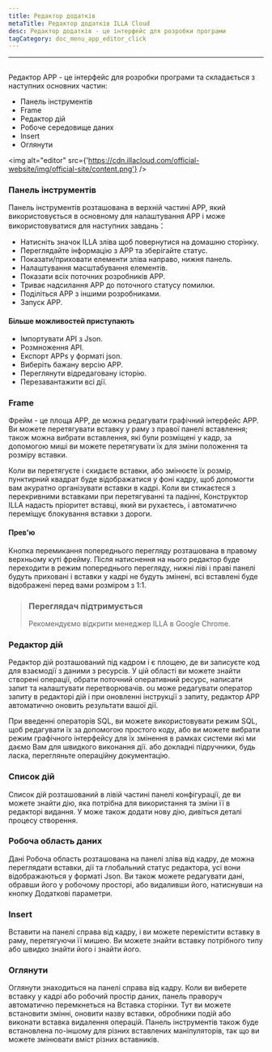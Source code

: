 ```yaml
---
title: Редактор додатків
metaTitle: Редактор додатків ILLA Cloud
desc: Редактор додатків - це інтерфейс для розробки програми
tagCategory: doc_menu_app_editor_click
---
```


* * *

## <Heading hidden>Редактор додатків</Heading>

Редактор APP - це інтерфейс для розробки програми та складається з наступних основних частин:

-   Панель інструментів
-   Frame
-   Редактор дій
-   Робоче середовище даних
-   Insert
-   Оглянути

<img alt="editor" src={'https://cdn.illacloud.com/official-website/img/official-site/content.png'} />

### Панель інструментів

Панель інструментів розташована в верхній частині APP, який використовується в основному для налаштування APP і може використовуватися для наступних завдань：

-   Натисніть значок ILLA зліва щоб повернутися на домашню сторінку.
-   Переглядайте інформацію з APP та зберігайте статус.
-   Показати/приховати елементи зліва направо, нижня панель.
-   Налаштування масштабування елементів.
-   Показати всіх поточних розробників APP.
-   Триває надсилання APP до поточного статусу помилки.
-   Поділіться APP з іншими розробниками.
-   Запуск APP.

#### Більше можливостей приступають

-   Імпортувати API з Json.
-   Розмноження API.
-   Експорт APPs у форматі json.
-   Виберіть бажану версію APP.
-   Переглянути відредаговану історію.
-   Перезавантажити всі дії.

[//]: # "[Image]"

### Frame

Фрейм - це площа APP, де можна редагувати графічний інтерфейс APP. Ви можете перетягувати вставку у раму з правої панелі вставлення; також можна вибрати вставлення, які були розміщені у кадр, за допомогою миші ви можете перетягувати їх для зміни положення та розміру вставки.

Коли ви перетягуєте і скидаєте вставки, або змінюєте їх розмір, пунктирний квадрат буде відображатися у фоні кадру, щоб допомогти вам акуратно організувати вставки в кадрі. Коли ви стикаєтеся з перекривними вставками при перетягуванні та падінні, Конструктор ILLA надасть пріоритет вставці, який ви рухаєтесь, і автоматично переміщує блокування вставки з дороги.

#### Прев'ю

Кнопка перемикання попереднього перегляду розташована в правому верхньому куті фрейму. Після натиснення на нього редактор буде переходити в режим попереднього перегляду, нижні ліві і праві панелі будуть приховані і вставки у кадрі не будуть змінені, всі вставлені буде відображені перед вами розміром з 1:1.

> ### Переглядач підтримується
>
> Рекомендуємо відкрити менеджер ILLA в Google Chrome.

### Редактор дій

Редактор дій розташований під кадром і є площею, де ви записуєте код для взаємодії з даними з ресурсів. У цій області ви можете знайти створені операції, обрати поточний оперативний ресурс, написати запит та налаштувати перетворювачів. ou може редагувати оператор запиту в редакторі дій і при оновленні інструкції з запиту, редактор APP автоматично оновить результати вашої дії.

При введенні операторів SQL, ви можете використовувати режим SQL, щоб редагувати їх за допомогою простого коду, або ви можете вибрати режим графічного інтерфейсу для їх змінення в рамках системи які ми даємо Вам для швидкого виконання дії. або докладні підручники, будь ласка, перегляньте операційну документацію.

### Список дій

Список дій розташований в лівій частині панелі конфігурації, де ви можете знайти дію, яка потрібна для використання та зміни її в редакторі видання. У може також додати нову дію, дивіться деталі процесу створення.

### Робоча область даних

Дані Робоча область розташована на панелі зліва від кадру, де можна переглядати вставки, дії та глобальний статус редактора, усі вони відображаються у форматі Json. Ви також можете редагувати дані, обравши його у робочому просторі, або видаливши його, натиснувши на кнопку Додаткові параметри.

### Insert

Вставити на панелі справа від кадру, і ви можете перемістити вставку в раму, перетягуючи її мишею. Ви можете знайти вставку потрібного типу або швидко знайти його і знайти його.

[//]: # "[Image]"

### Оглянути

Оглянути знаходиться на панелі справа від кадру. Коли ви виберете вставку у кадрі або робочий простір даних, панель праворуч автоматично перемкнеться на Вставка сторінки. Тут ви можете встановити змінні, оновити назву вставки, обробники подій або виконати вставка видалення операцій. Панель інструментів також буде встановлена по-іншому для різних вставлених маніпуляторів, так що ви можете змінювати вміст різних вставників.
